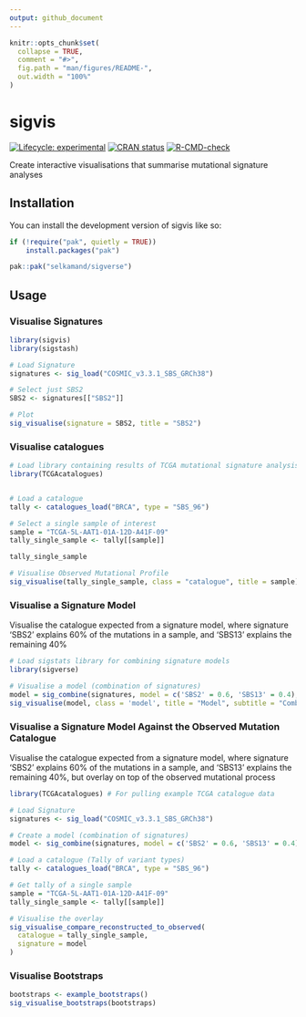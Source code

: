 ```yaml
---
output: github_document
---
```


<!-- README.md is generated from README.Rmd. Please edit that file -->

```r
knitr::opts_chunk$set(
  collapse = TRUE,
  comment = "#>",
  fig.path = "man/figures/README-",
  out.width = "100%"
)
```

# sigvis

<!-- badges: start -->
[![Lifecycle: experimental](https://img.shields.io/badge/lifecycle-experimental-orange.svg)](https://lifecycle.r-lib.org/articles/stages.html#experimental)
[![CRAN status](https://www.r-pkg.org/badges/version/sigvis)](https://CRAN.R-project.org/package=sigvis)
[![R-CMD-check](https://github.com/selkamand/sigvis/actions/workflows/R-CMD-check.yaml/badge.svg)](https://github.com/selkamand/sigvis/actions/workflows/R-CMD-check.yaml)
<!-- badges: end -->

Create interactive visualisations that summarise mutational signature analyses

## Installation

You can install the development version of sigvis like so:

``` r
if (!require("pak", quietly = TRUE))
    install.packages("pak")

pak::pak("selkamand/sigverse")
```

## Usage

### Visualise Signatures

```r
library(sigvis)
library(sigstash)

# Load Signature
signatures <- sig_load("COSMIC_v3.3.1_SBS_GRCh38")

# Select just SBS2
SBS2 <- signatures[["SBS2"]]

# Plot
sig_visualise(signature = SBS2, title = "SBS2")
```



### Visualise catalogues

```r
# Load library containing results of TCGA mutational signature analysis
library(TCGAcatalogues)


# Load a catalogue
tally <- catalogues_load("BRCA", type = "SBS_96")

# Select a single sample of interest
sample = "TCGA-5L-AAT1-01A-12D-A41F-09"
tally_single_sample <- tally[[sample]]

tally_single_sample

# Visualise Observed Mutational Profile
sig_visualise(tally_single_sample, class = "catalogue", title = sample)
```

### Visualise a Signature Model

Visualise the catalogue expected from a signature model, where signature 'SBS2' explains 60% of the mutations in a sample, and 'SBS13' explains the remaining 40%

```r
# Load sigstats library for combining signature models
library(sigverse)

# Visualise a model (combination of signatures)
model = sig_combine(signatures, model = c('SBS2' = 0.6, 'SBS13' = 0.4), format = "combined")
sig_visualise(model, class = 'model', title = "Model", subtitle = "Combination of SBS2 (60%) and SBS13 (40%)")
```


### Visualise a Signature Model Against the Observed Mutation Catalogue

Visualise the catalogue expected from a signature model, where signature 'SBS2' explains 60% of the mutations in a sample, and 'SBS13' explains the remaining 40%, but overlay on top of the observed mutational process

```r
library(TCGAcatalogues) # For pulling example TCGA catalogue data

# Load Signature
signatures <- sig_load("COSMIC_v3.3.1_SBS_GRCh38")

# Create a model (combination of signatures)
model <- sig_combine(signatures, model = c('SBS2' = 0.6, 'SBS13' = 0.4), format = "signature")

# Load a catalogue (Tally of variant types)
tally <- catalogues_load("BRCA", type = "SBS_96")

# Get tally of a single sample
sample = "TCGA-5L-AAT1-01A-12D-A41F-09"
tally_single_sample <- tally[[sample]]

# Visualise the overlay
sig_visualise_compare_reconstructed_to_observed(
  catalogue = tally_single_sample,
  signature = model
)
```

### Visualise Bootstraps

```r
bootstraps <- example_bootstraps()
sig_visualise_bootstraps(bootstraps)
```

